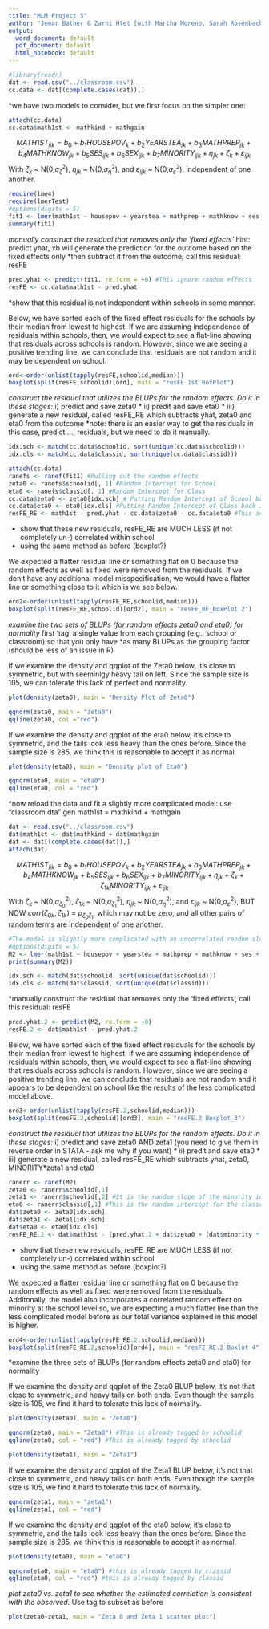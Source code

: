 ```yaml
---
title: "MLM Project 5"
author: "Jemar Bather & Zarni Htet [with Martha Moreno, Sarah Rosenbach, James Wu]"
output:
  word_document: default
  pdf_document: default
  html_notebook: default
---
```


```r
#library(readr)
dat <- read.csv("../classroom.csv")
cc.data <- dat[(complete.cases(dat)),]
```

*we have two models to consider, but we first focus on the simpler one:
```r
attach(cc.data)
cc.data$math1st <- mathkind + mathgain
```

$$ MATH1ST_{ijk} = b_0 + b_1HOUSEPOV_{k} + b_2YEARSTEA_{jk} + b_3MATHPREP_{jk} + b_4MATHKNOW_{jk} + b_5SES_{ijk} + b_6SEX_{ijk} + b_7MINORITY_{ijk} + \eta_{jk} + \zeta_{k} + \varepsilon_{ijk} $$ With $\zeta_{k}$ ~ N(0,$\sigma^2_{\zeta}$), $\eta_{jk}$ ~ N(0,$\sigma^2_{\eta}$), and $\varepsilon_{ijk}$ ~ N(0,$\sigma^2_{\varepsilon}$), independent of one another.
```r
require(lme4)
require(lmerTest)
#options(digits = 5)
fit1 <- lmer(math1st ~ housepov + yearstea + mathprep + mathknow + ses + sex + minority + (1|schoolid/classid), data=cc.data)
summary(fit1)
```

*manually construct the residual that removes only the 'fixed effects'
*hint: predict yhat, xb will generate the prediction for the outcome based on the fixed effects only
*then subtract it from the outcome; call this residual: resFE
```r
pred.yhat <- predict(fit1, re.form = ~0) #This ignore random effects
resFE <- cc.data$math1st - pred.yhat 
```

*show that this residual is not independent within schools in some manner.

Below, we have sorted each of the fixed effect residuals for the schools by their median from lowest to highest. If we are assuming independence of residuals within schools, then, we would expect to see a flat-line showing that residuals across schools is random. However, since we are seeing a positive trending line, we can conclude that residuals are not random and it may be dependent on school.
```r
ord<-order(unlist(tapply(resFE,schoolid,median)))
boxplot(split(resFE,schoolid)[ord], main = "resFE 1st BoxPlot")
```


*construct the residual that utilizes the BLUPs for the random effects.  Do it in these stages:
* i) predict and save zeta0 
* ii) predit and save eta0
* iii) generate a new residual, called resFE_RE which subtracts yhat, zeta0 and eta0 from the outcome
*note: there is an easier way to get the residuals in this case, predict ..., residuals, but we need to do it manually.

```r
idx.sch <- match(cc.data$schoolid, sort(unique(cc.data$schoolid)))
idx.cls <- match(cc.data$classid, sort(unique(cc.data$classid))) 
```

```r
attach(cc.data)
ranefs <- ranef(fit1) #Pulling out the random effects
zeta0 <- ranefs$schoolid[, 1] #Random Intercept for School
eta0 <- ranefs$classid[, 1] #Random Intercept for Class
cc.data$zeta0 <- zeta0[idx.sch] # Putting Random Intercept of School back into the data set
cc.data$eta0 <- eta0[idx.cls] #Putting Random Intercept of Class back into the data set
resFE_RE <- math1st - pred.yhat - cc.data$zeta0 - cc.data$eta0 #This accounts for removing both fixed and random effects and the random effects are removed manually. Therefore, residuals should be less dependent than the previous one. Thus, we expect to see a flatter line.
```


* show that these new residuals, resFE_RE are MUCH LESS (if not completely un-) correlated within school 
* using the same method as before (boxplot?)

We expected a flatter residual line or something flat on 0 because the random effects as well as fixed were removed from the residuals.
If we don't have any additional model misspecification, we would have a flatter line or something close to it which is we see below.
```r
ord2<-order(unlist(tapply(resFE_RE,schoolid,median)))
boxplot(split(resFE_RE,schoolid)[ord2], main = "resFE_RE_BoxPlot 2")
```

*examine the two sets of BLUPs (for random effects zeta0 and eta0) for normality
*first 'tag' a single value from each grouping (e.g., school or classroom) so that you only have 
*as many BLUPs as the grouping factor (should be less of an issue in R)


If we examine the density and qqplot of the Zeta0 below, it's close to symmetric, but with seeminlgy heavy tail on left. 
Since the sample size is 105, we can tolerate this lack of perfect and normality.
```r
plot(density(zeta0), main = "Density Plot of Zeta0")
```
```r
qqnorm(zeta0, main = "zeta0")
qqline(zeta0, col ="red")
```


If we examine the density and qqplot of the eta0 below, it's close to symmetric, and the tails look less heavy than the ones before.
Since the sample size is 285, we think this is reasonable to accept it as normal.
```r
plot(density(eta0), main = "Density plot of Eta0")
```



```r
qqnorm(eta0, main = "eta0")
qqline(eta0, col = "red")
```

*now reload the data and fit a slightly more complicated model:
use "classroom.dta"
gen math1st = mathkind + mathgain


```r
dat <- read.csv("../classroom.csv")
dat$math1st <- dat$mathkind + dat$mathgain
dat <- dat[(complete.cases(dat)),]
attach(dat)
```


$$ MATH1ST_{ijk} = b_0 + b_1HOUSEPOV_{k} + b_2YEARSTEA_{jk} + b_3MATHPREP_{jk} + b_4MATHKNOW_{jk} + b_5SES_{ijk} + b_6SEX_{ijk} + b_7MINORITY_{ijk} + \eta_{jk} + \zeta_{k} + \zeta_{1k}MINORITY_{ijk} + \varepsilon_{ijk} $$With $\zeta_{k}$ ~ N(0,$\sigma^2_{\zeta_0}$), $\zeta_{1k}$ ~ N(0,$\sigma^2_{\zeta_1}$), $\eta_{jk}$ ~ N(0,$\sigma^2_{\eta}$), and $\varepsilon_{ijk}$ ~ N(0,$\sigma^2_{\varepsilon}$), BUT NOW $corr(\zeta_{0k},\zeta_{1k})$ = $\rho_{\zeta_{0}\zeta_{1}}$, which may not be zero, and all other pairs of random terms are independent of one another.
```r
#The model is slightly more complicated with an uncorrelated random slope school level variability of minority.
#options(digits = 5)
M2 <- lmer(math1st ~ housepov + yearstea + mathprep + mathknow + ses + sex+ minority+ (minority|schoolid) + (1|classid))
print(summary(M2))
```

```r
idx.sch <- match(dat$schoolid, sort(unique(dat$schoolid)))
idx.cls <- match(dat$classid, sort(unique(dat$classid))) 
```

*manually construct the residual that removes only the 'fixed effects', call this residual: resFE

```r
pred.yhat.2 <- predict(M2, re.form = ~0)
resFE.2 <- dat$math1st - pred.yhat.2 
```


Below, we have sorted each of the fixed effect residuals for the schools by their median from lowest to highest. If we are assuming independence of residuals within schools, then, we would expect to see a flat-line showing that residuals across schools is random. However, since we are seeing a positive trending line, we can conclude that residuals are not random and it appears to be dependent on school like the results of the less complicated model above.

```r
ord3<-order(unlist(tapply(resFE.2,schoolid,median)))
boxplot(split(resFE.2,schoolid)[ord3], main = "resFE.2 Boxplot_3")
```

*construct the residual that utilizes the BLUPs for the random effects.  Do it in these stages:
* i) predict and save zeta0 AND zeta1 (you need to give them in reverse order in STATA - ask me why if you want)
* ii) predit and save eta0
* iii) generate a new residual, called resFE_RE which subtracts yhat, zeta0, MINORITY*zeta1 and eta0 

```r
ranerr <- ranef(M2)
zeta0 <- ranerr$schoolid[,1]
zeta1 <- ranerr$schoolid[,2] #It is the random slope of the minority intercept
eta0 <- ranerr$classid[,1] #This is the random intercept for the classroom level.
dat$zeta0 <- zeta0[idx.sch]
dat$zeta1 <- zeta1[idx.sch]
dat$eta0 <- eta0[idx.cls]
resFE_RE.2 <- dat$math1st - (pred.yhat.2 + dat$zeta0 + (dat$minority * dat$zeta1) + dat$eta0)#This accounts for removing both fixed and random effects and the random effects are removed manually. Therefore, residuals should be less dependent than the previous one. Thus, we expect to see a flatter line.
```



* show that these new residuals, resFE_RE are MUCH LESS (if not completely un-) correlated within school 
* using the same method as before (boxplot?)


We expected a flatter residual line or something flat on 0 because the random effects as well as fixed were removed from the residuals. Additonally, the model also incorporates a correlated random effect on minority at the school level so, we are expecting a much flatter line than the less complicated model before as our total variance explained in this model is higher. 

```r
ord4<-order(unlist(tapply(resFE_RE.2,schoolid,median)))
boxplot(split(resFE_RE.2,schoolid)[ord4], main = "resFE_RE.2 Boxlot 4")
```

*examine the three sets of BLUPs (for random effects zeta0 and eta0) for normality

If we examine the density and qqplot of the Zeta0 BLUP below, it's not that close to symmetric, and heavy tails on both ends. 
Even though the sample size is 105, we find it hard to tolerate this lack of normality.
```r
plot(density(zeta0), main = "Zeta0")
```

```r
qqnorm(zeta0, main = "Zeta0") #This is already tagged by schoolid
qqline(zeta0, col = "red") #This is already tagged by schoolid
```



```r
plot(density(zeta1), main = "Zeta1")
```


If we examine the density and qqplot of the Zeta1 BLUP below, it's not that close to symmetric, and heavy tails on both ends. 
Even though the sample size is 105, we find it hard to tolerate this lack of normality.
```r
qqnorm(zeta1, main = "zeta1") 
qqline(zeta1, col = "red") 
```

If we examine the density and qqplot of the eta0 below, it's close to symmetric, and the tails look less heavy than the ones before.
Since the sample size is 285, we think this is reasonable to accept it as normal.
```r
plot(density(eta0), main = "eta0")
```


```r
qqnorm(eta0, main = "eta0") #this is already tagged by classid
qqline(eta0, col = "red") #this is already tagged by classid
```


*plot zeta0 vs. zeta1 to see whether the estimated correlation is consistent with the observed. 
*Use tag to subset as before

```r
plot(zeta0~zeta1, main = "Zeta 0 and Zeta 1 scatter plot")
```




